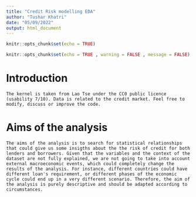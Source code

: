 ---
title: "Credit Risk modelling EDA"
author: "Tushar Khatri"
date: "05/09/2022"
output: html_document
---

```{r setup, include=FALSE}
knitr::opts_chunk$set(echo = TRUE)
```

```{r setup, include=FALSE}
knitr::opts_chunk$set(echo = TRUE , warning = FALSE , message = FALSE)
```

# Introduction
``` 
The kernel is taken from Lao Tse under the CC0 public licence (usability 7/10). Data is related to the credit market. Feel free to modify, discuss or improve the code.
```

# Aims of the analysis
```
The aims of the analysis is to search for statistical relationships that could give us some insigths about the the risk of credit for both lenders and borrowers. Given that the variables and the context of the dataset are not fully explained, we are not going to take into account external macroeconomic events, which could completely change the results of the analysis. For instance, different countries could have different loan's requirement, or different phases of the economic cycle could end up in a very different scenario. Therefore, the aim of the analysis is purely descriptive and should be adapted according to circumstances.
```